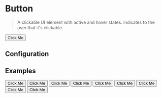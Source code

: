 
# Button

> A clickable UI element with active and hover states. Indicates to the user that it's clickable.

<CodeBlock>
  <Button>Click Me</Button>
</CodeBlock>

## Configuration

<ConfigBlock of={Button} />

## Examples

<CodeBlock title="Type: Primary">
  <Button type={Button.TYPES.PRIMARY}>Click Me</Button>
</CodeBlock>

<CodeBlock title="Type: Secondary">
  <Button type={Button.TYPES.SECONDARY}>Click Me</Button>
</CodeBlock>

<CodeBlock title="Type: Outline">
  <Button type={Button.TYPES.OUTLINE}>Click Me</Button>
</CodeBlock>

<CodeBlock title="Type: Grey">
  <Button type={Button.TYPES.GREY}>Click Me</Button>
</CodeBlock>

<CodeBlock title="Type: Warning">
  <Button type={Button.TYPES.WARNING}>Click Me</Button>
</CodeBlock>

<CodeBlock title="Type: Yellow">
  <Button type={Button.TYPES.YELLOW}>Click Me</Button>
</CodeBlock>

<CodeBlock title="Size: Small">
  <Button size={Button.SIZES.SMALL}>Click Me</Button>
</CodeBlock>

<CodeBlock title="Size: Medium">
  <Button size={Button.SIZES.MEDIUM}>Click Me</Button>
</CodeBlock>

<CodeBlock title="Size: Big">
  <Button size={Button.SIZES.BIG}>Click Me</Button>
</CodeBlock>
